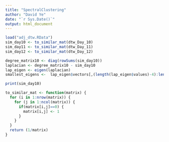 ```yaml
---
title: "SpectralClustering"
author: "David Ye"
date: "`r Sys.Date()`"
output: html_document
---
```


```r
load("adj_dtw.RData")
sim_day10 <- to_similar_mat(dtw_Day_10)
sim_day11 <- to_similar_mat(dtw_Day_11)
sim_day12 <- to_similar_mat(dtw_Day_12)

degree_matrix10 <- diag(rowSums(sim_day10))
laplacian <- degree_matrix10 - sim_day10
lap_eigen <- eigen(laplacian)
smallest_eigens <-  lap_eigen$vectors[,(length(lap_eigen$values)-4):length(lap_eigen$values)-1]

print(sim_day10)
```

```r
to_similar_mat <- function(matrix) {
  for (i in 1:nrow(matrix)) {
    for (j in 1:ncol(matrix)) {
      if(matrix[i,j]==0) {
        matrix[i,j] <- 1
      }
    }
  }
  return (1/matrix)
}
```